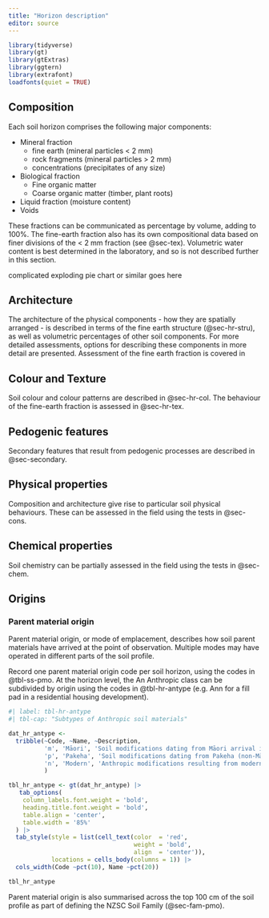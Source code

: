 ```yaml
---
title: "Horizon description"
editor: source
---
```


```r
library(tidyverse) 
library(gt)
library(gtExtras)
library(ggtern)
library(extrafont)
loadfonts(quiet = TRUE)
```

## Composition

Each soil horizon comprises the following major components:

-   Mineral fraction
    -   fine earth (mineral particles \< 2 mm)
    -   rock fragments (mineral particles \> 2 mm)
    -   concentrations (precipitates of any size)
-   Biological fraction
    -   Fine organic matter
    -   Coarse organic matter (timber, plant roots)
-   Liquid fraction (moisture content)
-   Voids

These fractions can be communicated as percentage by volume, adding to 100%. The fine-earth fraction also has its own compositional data based on finer divisions of the \< 2 mm fraction (see @sec-tex). Volumetric water content is best determined in the laboratory, and so is not described further in this section.

[complicated exploding pie chart or similar goes here]{.diags}

## Architecture {#sec-arch}

The architecture of the physical components - how they are spatially arranged - is described in terms of the fine earth structure (@sec-hr-stru), as well as volumetric percentages of other soil components. For more detailed assessments, options for describing these components in more detail are presented. Assessment of the fine earth fraction is covered in

## Colour and Texture {#sec-coltex}

Soil colour and colour patterns are described in @sec-hr-col. The behaviour of the fine-earth fraction is assessed in @sec-hr-tex.

## Pedogenic features

Secondary features that result from pedogenic processes are described in @sec-secondary.

## Physical properties {#sec-phys}

Composition and architecture give rise to particular soil physical behaviours. These can be assessed in the field using the tests in @sec-cons.

## Chemical properties {#sec-chemi}

Soil chemistry can be partially assessed in the field using the tests in @sec-chem.

## Origins {#sec-orig}

### Parent material origin

Parent material origin, or mode of emplacement, describes how soil parent materials have arrived at the point of observation. Multiple modes may have operated in different parts of the soil profile.

Record one parent material origin code per soil horizon, using the codes in @tbl-ss-pmo. At the horizon level, the [An]{.ceg} Anthropic class can be subdivided by origin using the codes in @tbl-hr-antype (e.g. [Ann]{.ceg} for a fill pad in a residential housing development).

```r
#| label: tbl-hr-antype
#| tbl-cap: "Subtypes of Anthropic soil materials"

dat_hr_antype <-
  tribble(~Code, ~Name, ~Description,
          'm', 'Māori', 'Soil modifications dating from Māori arrival in New Zealand, particularly pre-modern soil management practices',
          'p', 'Pakeha', 'Soil modifications dating from Pakeha (non-Māori) arrival in New Zealand up to modern times (e.g. European agricultural practices)',
          'n', 'Modern', 'Anthropic modifications resulting from modern techniques or addition of modern materials to the soil (e.g. plastics)'
          )

tbl_hr_antype <- gt(dat_hr_antype) |>
   tab_options(
    column_labels.font.weight = 'bold', 
    heading.title.font.weight = 'bold',
    table.align = 'center',
    table.width = '85%'
  ) |>
  tab_style(style = list(cell_text(color  = 'red',
                                   weight = 'bold',
                                   align  = 'center')),
            locations = cells_body(columns = 1)) |>
  cols_width(Code ~pct(10), Name ~pct(20))

tbl_hr_antype
```

Parent material origin is also summarised across the top 100 cm of the soil profile as part of defining the NZSC Soil Family (@sec-fam-pmo).
